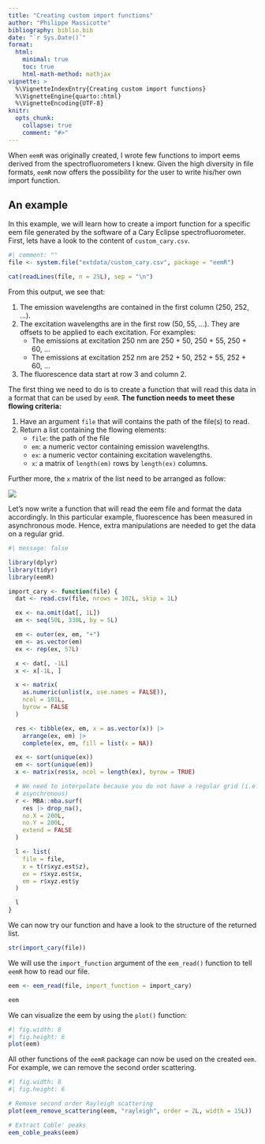 ---
title: "Creating custom import functions"
author: "Philippe Massicotte"
bibliography: biblio.bib
date: "`r Sys.Date()`"
format:
  html:
    minimal: true
    toc: true
    html-math-method: mathjax
vignette: >
  %\VignetteIndexEntry{Creating custom import functions}
  %\VignetteEngine{quarto::html}
  %\VignetteEncoding{UTF-8}
knitr:
  opts_chunk:
    collapse: true
    comment: "#>"
---

When `eemR` was originally created, I wrote few functions to import eems derived from the spectrofluorometers I knew. Given the high diversity in file formats, `eemR` now offers the possibility for the user to write his/her own import function.

## An example

In this example, we will learn how to create a import function for a specific eem file generated by the software of a Cary Eclipse spectrofluorometer. First, lets have a look to the content of `custom_cary.csv`.

```{r}
#| comment: ""
file <- system.file("extdata/custom_cary.csv", package = "eemR")

cat(readLines(file, n = 25L), sep = "\n")
```

From this output, we see that:

1. The emission wavelengths are contained in the first column (250, 252, ...).
2. The excitation wavelengths are in the first row (50, 55, ...). They are offsets to be applied to each excitation. For examples:
   - The emissions at excitation 250 nm are 250 + 50, 250 + 55, 250 + 60, ...
   - The emissions at excitation 252 nm are 252 + 50, 252 + 55, 252 + 60, ...
3. The fluorescence data start at row 3 and column 2.

The first thing we need to do is to create a function that will read this data in a format that can be used by `eemR`. **The function needs to meet these flowing criteria:**

1. Have an argument `file` that will contains the path of the file(s) to read.
2. Return a list containing the flowing elements:
   - `file`: the path of the file
   - `em`: a numeric vector containing emission wavelengths.
   - `ex`: a numeric vector containing excitation wavelengths.
   - `x`: a matrix of `length(em)` rows by `length(ex)` columns.

Further more, the `x` matrix of the list need to be arranged as follow:

![](matrix.png)

Let's now write a function that will read the eem file and format the data accordingly. In this particular example, fluorescence has been measured in asynchronous mode. Hence, extra manipulations are needed to get the data on a regular grid.

```{r}
#| message: false

library(dplyr)
library(tidyr)
library(eemR)

import_cary <- function(file) {
  dat <- read.csv(file, nrows = 102L, skip = 1L)

  ex <- na.omit(dat[, 1L])
  em <- seq(50L, 330L, by = 5L)

  em <- outer(ex, em, "+")
  em <- as.vector(em)
  ex <- rep(ex, 57L)

  x <- dat[, -1L]
  x <- x[-1L, ]

  x <- matrix(
    as.numeric(unlist(x, use.names = FALSE)),
    ncol = 101L,
    byrow = FALSE
  )

  res <- tibble(ex, em, x = as.vector(x)) |>
    arrange(ex, em) |>
    complete(ex, em, fill = list(x = NA))

  ex <- sort(unique(ex))
  em <- sort(unique(em))
  x <- matrix(res$x, ncol = length(ex), byrow = TRUE)

  # We need to interpolate because you do not have a regular grid (i.e.
  # asynchronous)
  r <- MBA::mba.surf(
    res |> drop_na(),
    no.X = 200L,
    no.Y = 200L,
    extend = FALSE
  )

  l <- list(
    file = file,
    x = t(r$xyz.est$z),
    ex = r$xyz.est$x,
    em = r$xyz.est$y
  )

  l
}
```

We can now try our function and have a look to the structure of the returned list.

```{r}
str(import_cary(file))
```

We will use the `import_function` argument of the `eem_read()` function to tell `eemR` how to read our file.

```{r}
eem <- eem_read(file, import_function = import_cary)

eem
```

We can visualize the eem by using the `plot()` function:

```{r}
#| fig.width: 8
#| fig.height: 6
plot(eem)
```

All other functions of the `eemR` package can now be used on the created `eem`. For example, we can remove the second order scattering.

```{r}
#| fig.width: 8
#| fig.height: 6

# Remove second order Rayleigh scattering
plot(eem_remove_scattering(eem, "rayleigh", order = 2L, width = 15L))

# Extract Coble' peaks
eem_coble_peaks(eem)
```
